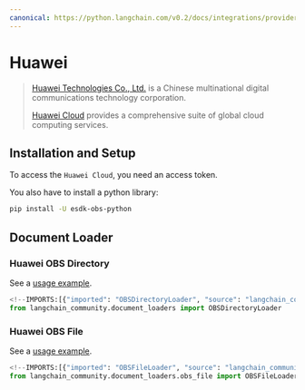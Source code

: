 ```yaml
---
canonical: https://python.langchain.com/v0.2/docs/integrations/providers/huawei/
---
```


# Huawei

> [Huawei Technologies Co., Ltd.](https://www.huawei.com/) is a Chinese multinational
digital communications technology corporation.
> 
> [Huawei Cloud](https://www.huaweicloud.com/intl/en-us/product/) provides a comprehensive suite of
global cloud computing services. 

## Installation and Setup

To access the `Huawei Cloud`, you need an access token.

You also have to install a python library:

```bash
pip install -U esdk-obs-python
```

## Document Loader

### Huawei OBS Directory

See a [usage example](/docs/integrations/document_loaders/huawei_obs_directory).

```python
<!--IMPORTS:[{"imported": "OBSDirectoryLoader", "source": "langchain_community.document_loaders", "docs": "https://api.python.langchain.com/en/latest/document_loaders/langchain_community.document_loaders.obs_directory.OBSDirectoryLoader.html", "title": "Huawei"}]-->
from langchain_community.document_loaders import OBSDirectoryLoader
```

### Huawei OBS File

See a [usage example](/docs/integrations/document_loaders/huawei_obs_file).

```python
<!--IMPORTS:[{"imported": "OBSFileLoader", "source": "langchain_community.document_loaders.obs_file", "docs": "https://api.python.langchain.com/en/latest/document_loaders/langchain_community.document_loaders.obs_file.OBSFileLoader.html", "title": "Huawei"}]-->
from langchain_community.document_loaders.obs_file import OBSFileLoader
```
